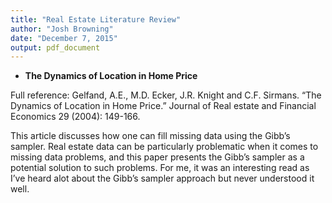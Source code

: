 ```yaml
---
title: "Real Estate Literature Review"
author: "Josh Browning"
date: "December 7, 2015"
output: pdf_document
---
```


- **The Dynamics of Location in Home Price**

Full reference: Gelfand, A.E., M.D. Ecker, J.R. Knight and C.F. Sirmans. "The Dynamics of Location in Home Price." Journal of Real estate and Financial Economics 29 (2004): 149-166.

This article discusses how one can fill missing data using the Gibb's sampler.  Real estate data can be particularly problematic when it comes to missing data problems, and this paper presents the Gibb's sampler as a potential solution to such problems.  For me, it was an interesting read as I've heard alot about the Gibb's sampler approach but never understood it well.

